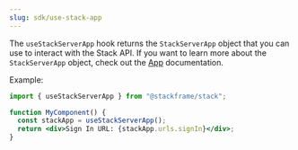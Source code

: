 ```yaml
---
slug: sdk/use-stack-app
---
```


The `useStackServerApp` hook returns the `StackServerApp` object that you can use to interact with the Stack API. If you want to learn more about the `StackServerApp` object, check out the [App](./stack-app.mdx) documentation.

Example:

```jsx
import { useStackServerApp } from "@stackframe/stack";

function MyComponent() {
  const stackApp = useStackServerApp();
  return <div>Sign In URL: {stackApp.urls.signIn}</div>;
}
```